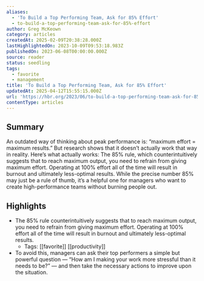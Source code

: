 ```yaml
---
aliases:
  - 'To Build a Top Performing Team, Ask for 85% Effort'
  - to-build-a-top-performing-team-ask-for-85%-effort
author: Greg McKeown
category: articles
createdAt: 2025-02-09T20:38:28.000Z
lastHighlightedOn: 2023-10-09T09:53:18.983Z
publishedOn: 2023-06-08T00:00:00.000Z
source: reader
status: seedling
tags:
  - favorite
  - management
title: 'To Build a Top Performing Team, Ask for 85% Effort'
updatedAt: 2025-04-12T15:55:15.000Z
url: 'https://hbr.org/2023/06/to-build-a-top-performing-team-ask-for-85-effort'
contentType: articles
---
```

## Summary

An outdated way of thinking about peak performance is: “maximum effort = maximum results.” But research shows that it doesn’t actually work that way in reality. Here’s what actually works: The 85% rule, which counterintuitively suggests that to reach maximum output, you need to refrain from giving maximum effort. Operating at 100% effort all of the time will result in burnout and ultimately less-optimal results. While the precise number 85% may just be a rule of thumb, it’s a helpful one for managers who want to create high-performance teams without burning people out.

## Highlights

- The 85% rule counterintuitively suggests that to reach maximum output, you need to refrain from giving maximum effort. Operating at 100% effort all of the time will result in burnout and ultimately less-optimal results.
    - Tags: [[favorite]] [[productivity]]
- To avoid this, managers can ask their top performers a simple but powerful question — “How am I making your work more stressful than it needs to be?” — and then take the necessary actions to improve upon the situation.

